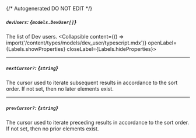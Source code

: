 {/* Autogenerated DO NOT EDIT  */}

##### `devUsers`: *{`models.DevUser[]`}*
The list of Dev users.
<Collapsible content={() => import('/content/types/models/dev_user/typescript.mdx')} openLabel={Labels.showProperties} closeLabel={Labels.hideProperties}>
</Collapsible>

---
##### `nextCursor?`: *{`string`}*
The cursor used to iterate subsequent results in accordance to the
sort order. If not set, then no later elements exist.


---
##### `prevCursor?`: *{`string`}*
The cursor used to iterate preceding results in accordance to the
sort order. If not set, then no prior elements exist.



